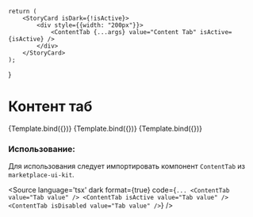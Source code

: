 
<Meta title="Control/Tabs/ContentTab" component={ContentTab} />

    return (
        <StoryCard isDark={!isActive}>
            <div style={{width: "200px"}}>
                <ContentTab {...args} value="Content Tab" isActive={isActive} />
            </div>
        </StoryCard>
    );
}

# Контент таб

<Canvas>
    <Story name="Base" args={{}}>
        {Template.bind({})}
    </Story>
    <Story name="Active" args={{isActive: true}}>
        {Template.bind({})}
    </Story>
    <Story name="Disabled" args={{isDisabled: true}}>
        {Template.bind({})}
    </Story>
</Canvas>

<ArgsTable of={ContentTab} />

### Использование:
Для использования следует импортировать компонент `ContentTab` из `marketplace-ui-kit`.

<Source
    language='tsx'
    dark
    format={true}
    code={`
        ...
        <ContentTab value="Tab value" />
        <ContentTab isActive value="Tab value" />
        <ContentTab isDisabled value="Tab value" />
  `}
/>

